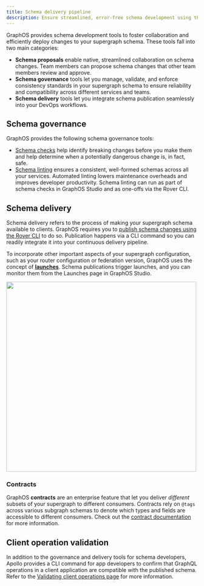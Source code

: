 ```yaml
---
title: Schema delivery pipeline
description: Ensure streamlined, error-free schema development using the GraphOS suite of schema development tools
---
```


GraphOS provides schema development tools to foster collaboration and efficiently deploy changes to your supergraph schema. These tools fall into two main categories:

- **Schema proposals** enable native, streamlined collaboration on schema changes. Team members can propose schema changes that other team members review and approve.
- **Schema governance** tools let you manage, validate, and enforce consistency standards in your supergraph schema to ensure reliability and compatibility across different services and teams.
- **Schema delivery** tools let you integrate schema publication seamlessly into your DevOps workflows.

## Schema governance

GraphOS provides the following schema governance tools:

- [Schema checks](./schema-checks) help identify breaking changes before you make them and help determine when a potentially dangerous change is, in fact, safe.
- [Schema linting](./schema-linter) ensures a consistent, well-formed schemas across all your services. Automated linting lowers maintenance overheads and improves developer productivity. Schema linting can run as part of schema checks in GraphOS Studio and as one-offs via the Rover CLI.

## Schema delivery

Schema delivery refers to the process of making your supergraph schema available to clients. GraphOS requires you to [publish schema changes using the Rover CLI](./publication) to do so. Publication happens via a CLI command so you can readily integrate it into your continuous delivery pipeline.

To incorporate other important aspects of your supergraph configuration, such as your router configuration or federation version, GraphOS uses the concept of [**launches**](./launches). Schema publications trigger launches, and you can monitor them from the Launches page in GraphOS Studio.

<img className="screenshot" src="../img/launches-page.jpg" width="500" />

### Contracts

GraphOS **contracts** are an enterprise feature that let you deliver _different_ subsets of your supergraph to different consumers. Contracts rely on `@tags` across various subgraph schemas to denote which types and fields are accessible to different consumers. Check out the [contract documentation](./contracts) for more information.

## Client operation validation

In addition to the governance and delivery tools for schema developers, Apollo provides a CLI command for app developers to confirm that GraphQL operations in a client application are compatible with the published schema. Refer to the [Validating client operations page](./validating-client-operations) for more information.

